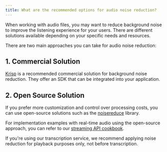```yaml
---
title: What are the recommended options for audio noise reduction?
---
```


When working with audio files, you may want to reduce background noise to improve the listening experience for your users. There are different solutions available depending on your specific needs and resources.

There are two main approaches you can take for audio noise reduction:

## 1. Commercial Solution

[Krisp](https://krisp.ai/developers/#technologies) is a recommended commercial solution for background noise reduction. They offer an SDK that can be integrated into your application.

## 2. Open Source Solution

If you prefer more customization and control over processing costs, you can use open-source solutions such as the [noisereduce](https://github.com/timsainb/noisereduce) library.

For implementation examples with real-time audio using the open-source approach, you can refer to our [streaming API cookbook](https://www.assemblyai.com/docs/guides/noise_reduction_streaming).

<Info>
  If you're using our transcription service, we recommend applying noise
  reduction for playback purposes only, not before transcription.
</Info>
